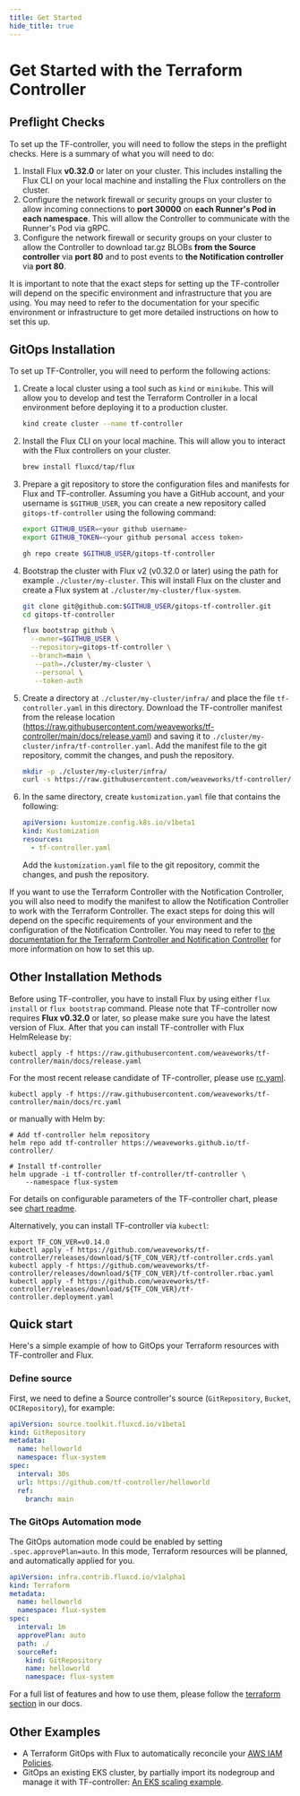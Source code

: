 ```yaml
---
title: Get Started
hide_title: true
---
```


# Get Started with the Terraform Controller

## Preflight Checks

To set up the TF-controller, you will need to follow the steps in the preflight checks.
Here is a summary of what you will need to do:

  1. Install Flux **v0.32.0** or later on your cluster. This includes installing the Flux CLI on your local machine and installing the Flux controllers on the cluster.
  2. Configure the network firewall or security groups on your cluster to allow incoming connections to **port 30000** on **each Runner's Pod in each namespace**.
     This will allow the Controller to communicate with the Runner's Pod via gRPC.
  3. Configure the network firewall or security groups on your cluster to allow the Controller to download tar.gz BLOBs **from the Source controller** via **port 80** and
     to post events to **the Notification controller** via **port 80**.

It is important to note that the exact steps for setting up the TF-controller will depend on the specific environment
and infrastructure that you are using. You may need to refer to the documentation for your specific environment or
infrastructure to get more detailed instructions on how to set this up.

## GitOps Installation

To set up TF-Controller, you will need to perform the following actions:

1. Create a local cluster using a tool such as `kind` or `minikube`. This will allow you to develop and test the Terraform Controller in a local environment before deploying it to a production cluster.
   ```bash
   kind create cluster --name tf-controller
   ```

2. Install the Flux CLI on your local machine. This will allow you to interact with the Flux controllers on your cluster.
   ```bash
   brew install fluxcd/tap/flux
   ```

3. Prepare a git repository to store the configuration files and manifests for Flux and TF-controller. Assuming you have a GitHub account, and your username is `$GITHUB_USER`, you can create a new repository called `gitops-tf-controller` using the following command:
   ```bash
   export GITHUB_USER=<your github username>
   export GITHUB_TOKEN=<your github personal access token>

   gh repo create $GITHUB_USER/gitops-tf-controller
   ```

4. Bootstrap the cluster with Flux v2 (v0.32.0 or later) using the path for example `./cluster/my-cluster`. This will install Flux on the cluster and create a Flux system at `./cluster/my-cluster/flux-system`.
   ```bash
   git clone git@github.com:$GITHUB_USER/gitops-tf-controller.git
   cd gitops-tf-controller

   flux bootstrap github \
     --owner=$GITHUB_USER \
     --repository=gitops-tf-controller \
     --branch=main \
      --path=./cluster/my-cluster \
      --personal \
      --token-auth
    ```

5. Create a directory at `./cluster/my-cluster/infra/` and place the file `tf-controller.yaml` in this directory.
   Download the TF-controller manifest from the release location (https://raw.githubusercontent.com/weaveworks/tf-controller/main/docs/release.yaml)
    and saving it to `./cluster/my-cluster/infra/tf-controller.yaml`. Add the manifest file to the git repository, commit the changes, and push the repository.
    ```bash
    mkdir -p ./cluster/my-cluster/infra/
    curl -s https://raw.githubusercontent.com/weaveworks/tf-controller/main/docs/release.yaml > ./cluster/my-cluster/infra/tf-controller.yaml
    ```

6. In the same directory, create `kustomization.yaml` file that contains the following:
    ```yaml
    apiVersion: kustomize.config.k8s.io/v1beta1
    kind: Kustomization
    resources:
      - tf-controller.yaml
    ```
    Add the `kustomization.yaml` file to the git repository, commit the changes, and push the repository.

If you want to use the Terraform Controller with the Notification Controller,
you will also need to modify the manifest to allow the Notification Controller to work with the Terraform Controller.
The exact steps for doing this will depend on the specific requirements of your environment and the configuration of the Notification Controller.
You may need to refer to [the documentation for the Terraform Controller and Notification Controller](https://fluxcd.io/flux/cheatsheets/bootstrap/#enable-notifications-for-third-party-controllers)
for more information on how to set this up.

## Other Installation Methods

Before using TF-controller, you have to install Flux by using either `flux install` or `flux bootstrap` command.
Please note that TF-controller now requires **Flux v0.32.0** or later, so please make sure you have the latest version of Flux.
After that you can install TF-controller with Flux HelmRelease by:

```shell
kubectl apply -f https://raw.githubusercontent.com/weaveworks/tf-controller/main/docs/release.yaml
```

For the most recent release candidate of TF-controller, please use [rc.yaml](https://raw.githubusercontent.com/weaveworks/tf-controller/main/docs/rc.yaml).

```shell
kubectl apply -f https://raw.githubusercontent.com/weaveworks/tf-controller/main/docs/rc.yaml
```

or manually with Helm by:

```shell
# Add tf-controller helm repository
helm repo add tf-controller https://weaveworks.github.io/tf-controller/

# Install tf-controller
helm upgrade -i tf-controller tf-controller/tf-controller \
    --namespace flux-system
```

For details on configurable parameters of the TF-controller chart,
please see [chart readme](https://github.com/weaveworks/tf-controller/tree/main/charts/tf-controller#tf-controller-for-flux).

Alternatively, you can install TF-controller via `kubectl`:

```shell
export TF_CON_VER=v0.14.0
kubectl apply -f https://github.com/weaveworks/tf-controller/releases/download/${TF_CON_VER}/tf-controller.crds.yaml
kubectl apply -f https://github.com/weaveworks/tf-controller/releases/download/${TF_CON_VER}/tf-controller.rbac.yaml
kubectl apply -f https://github.com/weaveworks/tf-controller/releases/download/${TF_CON_VER}/tf-controller.deployment.yaml
```

## Quick start

Here's a simple example of how to GitOps your Terraform resources with TF-controller and Flux.

### Define source

First, we need to define a Source controller's source (`GitRepository`, `Bucket`, `OCIRepository`), for example:

```yaml
apiVersion: source.toolkit.fluxcd.io/v1beta1
kind: GitRepository
metadata:
  name: helloworld
  namespace: flux-system
spec:
  interval: 30s
  url: https://github.com/tf-controller/helloworld
  ref:
    branch: main
```

### The GitOps Automation mode

The GitOps automation mode could be enabled by setting `.spec.approvePlan=auto`. In this mode, Terraform resources will be planned,
and automatically applied for you.

```yaml
apiVersion: infra.contrib.fluxcd.io/v1alpha1
kind: Terraform
metadata:
  name: helloworld
  namespace: flux-system
spec:
  interval: 1m
  approvePlan: auto
  path: ./
  sourceRef:
    kind: GitRepository
    name: helloworld
    namespace: flux-system
```

For a full list of features and how to use them, please follow the [terraform section](../overview) in our docs.

## Other Examples
  * A Terraform GitOps with Flux to automatically reconcile your [AWS IAM Policies](https://github.com/tf-controller/aws-iam-policies).
  * GitOps an existing EKS cluster, by partially import its nodegroup and manage it with TF-controller: [An EKS scaling example](https://github.com/tf-controller/eks-scaling).
